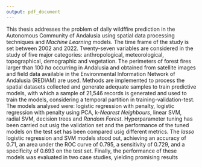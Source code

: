 ```yaml
---
output: pdf_document
---
```


This thesis addresses the problem of daily wildffire prediction in the Autonomous Community of Andalusia using spatial data processing techniques and *Machine Learning* models.  The time frame of the study is set between 2002 and 2022. Twenty-seven variables are considered in the study of five major categories: anthropological, meteorological, topographical, demographic and vegetation. The perimeters of forest fires larger than 100 *ha* occurring in Andalusia and obtained from satellite images and field data available in the Environmental Information Network of Andalusia (REDIAM) are used. Methods are implemented to process the spatial datasets collected and generate adequate samples to train predictive models, with which a sample of 21,546 records is generated and used to train the models, considering a temporal partition in training-validation-test. The models analysed were: logistic regression with penalty, logistic regression with penalty using PCA, k-*Nearest Neighbours*, linear SVM, radial SVM, decision trees and *Random Forest*. Hyperparameter tuning has been carried out usig the validation set and the performance of the tuned models on the test set has been compared usig different metrics. The *lasso* logistic regression and SVM models stood out, achieving an accuracy of 0.71, an area under the ROC curve of 0.795, a sensitivity of 0.729, and a specificity of 0.693 on the test set. Finally, the performance of these models was evaluated in two case studies, yielding promising results